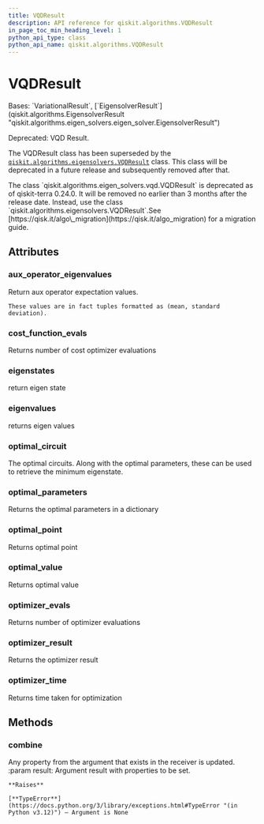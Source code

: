 ```yaml
---
title: VQDResult
description: API reference for qiskit.algorithms.VQDResult
in_page_toc_min_heading_level: 1
python_api_type: class
python_api_name: qiskit.algorithms.VQDResult
---
```


# VQDResult

<Class id="qiskit.algorithms.VQDResult" github="https://github.com/qiskit/qiskit/tree/stable/0.25/qiskit/algorithms/eigen_solvers/vqd.py" signature="qiskit.algorithms.VQDResult">
  Bases: `VariationalResult`, [`EigensolverResult`](qiskit.algorithms.EigensolverResult "qiskit.algorithms.eigen_solvers.eigen_solver.EigensolverResult")

  Deprecated: VQD Result.

  The VQDResult class has been superseded by the [`qiskit.algorithms.eigensolvers.VQDResult`](qiskit.algorithms.eigensolvers.VQDResult "qiskit.algorithms.eigensolvers.VQDResult") class. This class will be deprecated in a future release and subsequently removed after that.

  <Admonition title="Deprecated since version 0.24.0" type="danger">
    The class `qiskit.algorithms.eigen_solvers.vqd.VQDResult` is deprecated as of qiskit-terra 0.24.0. It will be removed no earlier than 3 months after the release date. Instead, use the class `qiskit.algorithms.eigensolvers.VQDResult`.See [https://qisk.it/algo\_migration](https://qisk.it/algo_migration) for a migration guide.
  </Admonition>

  ## Attributes

  ### aux\_operator\_eigenvalues

  <Attribute id="qiskit.algorithms.VQDResult.aux_operator_eigenvalues" name="aux_operator_eigenvalues">
    Return aux operator expectation values.

    These values are in fact tuples formatted as (mean, standard deviation).
  </Attribute>

  ### cost\_function\_evals

  <Attribute id="qiskit.algorithms.VQDResult.cost_function_evals" name="cost_function_evals">
    Returns number of cost optimizer evaluations
  </Attribute>

  ### eigenstates

  <Attribute id="qiskit.algorithms.VQDResult.eigenstates" name="eigenstates">
    return eigen state
  </Attribute>

  ### eigenvalues

  <Attribute id="qiskit.algorithms.VQDResult.eigenvalues" name="eigenvalues">
    returns eigen values
  </Attribute>

  ### optimal\_circuit

  <Attribute id="qiskit.algorithms.VQDResult.optimal_circuit" name="optimal_circuit">
    The optimal circuits. Along with the optimal parameters, these can be used to retrieve the minimum eigenstate.
  </Attribute>

  ### optimal\_parameters

  <Attribute id="qiskit.algorithms.VQDResult.optimal_parameters" name="optimal_parameters">
    Returns the optimal parameters in a dictionary
  </Attribute>

  ### optimal\_point

  <Attribute id="qiskit.algorithms.VQDResult.optimal_point" name="optimal_point">
    Returns optimal point
  </Attribute>

  ### optimal\_value

  <Attribute id="qiskit.algorithms.VQDResult.optimal_value" name="optimal_value">
    Returns optimal value
  </Attribute>

  ### optimizer\_evals

  <Attribute id="qiskit.algorithms.VQDResult.optimizer_evals" name="optimizer_evals">
    Returns number of optimizer evaluations
  </Attribute>

  ### optimizer\_result

  <Attribute id="qiskit.algorithms.VQDResult.optimizer_result" name="optimizer_result">
    Returns the optimizer result
  </Attribute>

  ### optimizer\_time

  <Attribute id="qiskit.algorithms.VQDResult.optimizer_time" name="optimizer_time">
    Returns time taken for optimization
  </Attribute>

  ## Methods

  ### combine

  <Function id="qiskit.algorithms.VQDResult.combine" name="combine" signature="combine(result)">
    Any property from the argument that exists in the receiver is updated. :param result: Argument result with properties to be set.

    **Raises**

    [**TypeError**](https://docs.python.org/3/library/exceptions.html#TypeError "(in Python v3.12)") – Argument is None
  </Function>
</Class>

